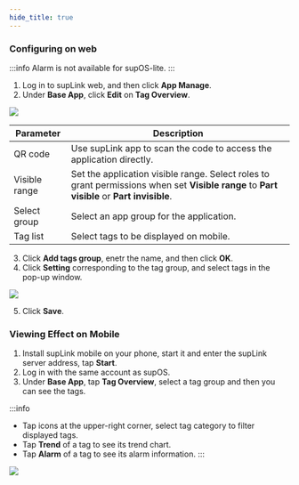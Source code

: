 ```yaml
---
hide_title: true
---
```


### Configuring on web
:::info
Alarm is not available for supOS-lite.
:::

1. Log in to supLink web, and then click **App Manage**.
2. Under **Base App**, click **Edit** on **Tag Overview**.

<img src="https://wordpressfreezonex.oss-accelerate.aliyuncs.com/supLink/44.png" />

<table>
    <thead>
      <tr>
        <th>Parameter</th>
        <th>Description</th>
      </tr>
    </thead>
    <tbody>
    <tr>
        <td>QR code</td>
        <td>Use supLink app to scan the code to access the application directly.</td>
      </tr>
      <tr>
        <td>Visible range</td>
        <td>Set the application visible range. Select roles to grant permissions when set <b>Visible range</b> to <b>Part visible</b> or <b>Part invisible</b>.</td>
      </tr>
      <tr>
        <td>Select group</td>
        <td>Select an app group for the application.</td>
      </tr>
      <tr>
        <td>Tag list</td>
        <td>Select tags to be displayed on mobile.</td>
      </tr>
    </tbody>
</table>

3. Click **Add tags group**, enetr the name, and then click **OK**.
4. Click **Setting** corresponding to the tag group, and select tags in the pop-up window.

<img src="https://wordpressfreezonex.oss-accelerate.aliyuncs.com/supLink/21.png" />

5. Click **Save**.

### Viewing Effect on Mobile

1. Install supLink mobile on your phone, start it and enter the supLink server address, tap **Start**.
2. Log in with the same account as supOS.
3. Under **Base App**, tap **Tag Overview**, select a tag group and then you can see the tags.

:::info
- Tap icons at the upper-right corner, select tag category to filter displayed tags.
- Tap **Trend** of a tag to see its trend chart.
- Tap **Alarm** of a tag to see its alarm information.
:::

<img className="image-zoom" src="https://wordpressfreezonex.oss-accelerate.aliyuncs.com/supLink/45.png" />


